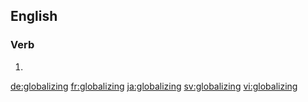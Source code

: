 ==English==

===Verb===
{{head|en}}

# {{present participle of|globalize|lang=en}}

[[de:globalizing]]
[[fr:globalizing]]
[[ja:globalizing]]
[[sv:globalizing]]
[[vi:globalizing]]